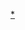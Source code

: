 {{lowercase}}

{{Catnav|頁面分類|人类社会|文化|电视剧|各國電視劇|韓國電視劇|tvN電視劇}}
{{Catnav|頁面分類|...|电视节目|电视剧|各國電視劇|韓國電視劇|tvN電視劇}}
{{Catnav|頁面分類|...|电视|电视节目|韓國电视节目|韓國電視劇|tvN電視劇}}
{{Catnav|頁面分類|...|各國電視|韓國電視|韓國电视节目|韓國電視劇|tvN電視劇}}
{{Catnav|頁面分類|...|电视|各國電視|各國電視劇|韓國電視劇|tvN電視劇}}

{{catmore|tvN日日連續劇}}





[[Category:tvN電視劇|*]]